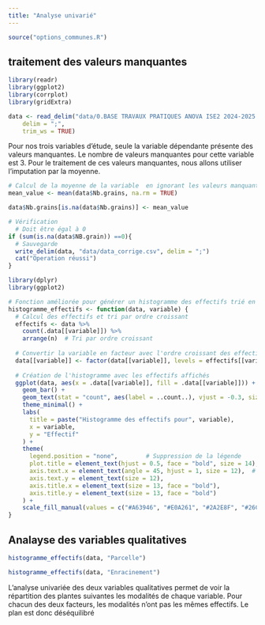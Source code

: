 ```yaml
---
title: "Analyse univarié"
---
```


```r
source("options_communes.R")
```

## traitement des valeurs manquantes 

```r
library(readr)
library(ggplot2)
library(corrplot)
library(gridExtra)

```

```r
data <- read_delim("data/0.BASE TRAVAUX PRATIQUES ANOVA ISE2 2024-2025.csv", 
    delim = ";", 
    trim_ws = TRUE)

```
Pour nos trois variables d'étude, seule la variable dépendante présente des valeurs manquantes. Le nombre de valeurs manquantes pour cette variable est 3. Pour le traitement de ces valeurs manquantes, nous allons utiliser l'imputation par la moyenne.
```r
# Calcul de la moyenne de la variable  en ignorant les valeurs manquantes
mean_value <- mean(data$Nb.grains, na.rm = TRUE)

data$Nb.grains[is.na(data$Nb.grains)] <- mean_value

# Vérification 
  # Doit être égal à 0
if (sum(is.na(data$NB.grain)) ==0){
  # Sauvegarde 
  write_delim(data, "data/data_corrige.csv", delim = ";")
  cat("Operation réussi")
}


```

```r
library(dplyr)
library(ggplot2)

# Fonction améliorée pour générer un histogramme des effectifs trié en ordre croissant
histogramme_effectifs <- function(data, variable) {
  # Calcul des effectifs et tri par ordre croissant
  effectifs <- data %>%
    count(.data[[variable]]) %>%
    arrange(n)  # Tri par ordre croissant
  
  # Convertir la variable en facteur avec l'ordre croissant des effectifs
  data[[variable]] <- factor(data[[variable]], levels = effectifs[[variable]])
  
  # Création de l'histogramme avec les effectifs affichés
  ggplot(data, aes(x = .data[[variable]], fill = .data[[variable]])) +
    geom_bar() +
    geom_text(stat = "count", aes(label = ..count..), vjust = -0.3, size = 5) + 
    theme_minimal() +
    labs(
      title = paste("Histogramme des effectifs pour", variable),
      x = variable,
      y = "Effectif"
    ) +
    theme(
      legend.position = "none",        # Suppression de la légende
      plot.title = element_text(hjust = 0.5, face = "bold", size = 14),  # Titre centré et en gras
      axis.text.x = element_text(angle = 45, hjust = 1, size = 12),  # Rotation du texte de l’axe X
      axis.text.y = element_text(size = 12),
      axis.title.x = element_text(size = 13, face = "bold"),
      axis.title.y = element_text(size = 13, face = "bold")
    ) +
    scale_fill_manual(values = c("#A63946", "#E0A261", "#2A2E8F", "#26C653", "#8A5A8F", "#FF5A8F"))
}


```


## Analayse des variables qualitatives
```r
histogramme_effectifs(data, "Parcelle")

```
```r
histogramme_effectifs(data, "Enracinement")

```


<div class="important">
L'analyse univariée des deux variables qualitatives permet de voir la répartition des plantes suivantes les modalités de chaque variable. Pour chacun des deux facteurs, les modalités n'ont pas les mêmes effectifs. Le plan est donc déséquilibré
</div>

